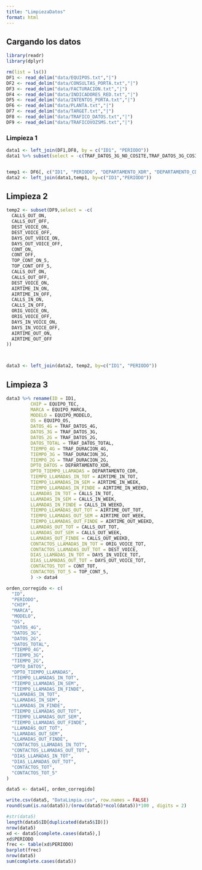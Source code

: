 ```yaml
---
title: "LimpiezaDatos"
format: html
---
```


## Cargando los datos

```r
library(readr)
library(dplyr)
```

```r
rm(list = ls())
DF1 <- read_delim("data/EQUIPOS.txt","|")
DF2 <- read_delim("data/CONSULTAS_PORTA.txt","|")
DF3 <- read_delim("data/FACTURACION.txt","|")
DF4 <- read_delim("data/INDICADORES_RED.txt","|")
DF5 <- read_delim("data/INTENTOS_PORTA.txt","|")
DF6 <- read_delim("data/PLANTA.txt","|")
DF7 <- read_delim("data/TARGET.txt","|")
DF8 <- read_delim("data/TRAFICO_DATOS.txt","|")
DF9 <- read_delim("data/TRAFICOVOZSMS.txt","|")
```

### Limpieza 1

```r
data1 <- left_join(DF1,DF8, by = c("ID1", "PERIODO"))
data1 %>% subset(select = -c(TRAF_DATOS_3G_NO_COSITE,TRAF_DATOS_3G_COSITE)) -> data1


temp1 <- DF6[, c("ID1", "PERIODO", "DEPARTAMENTO_XDR", "DEPARTAMENTO_CDR")]
data2 <- left_join(data1,temp1, by=c("ID1","PERIODO"))
```

## Limpieza 2

```r
temp2 <- subset(DF9,select = -c(
  CALLS_OUT_ON,
  CALLS_OUT_OFF,
  DEST_VOICE_ON,
  DEST_VOICE_OFF,
  DAYS_OUT_VOICE_ON,
  DAYS_OUT_VOICE_OFF,
  CONT_ON,
  CONT_OFF,
  TOP_CONT_ON_5,
  TOP_CONT_OFF_5,
  CALLS_OUT_ON,
  CALLS_OUT_OFF,
  DEST_VOICE_ON,
  AIRTIME_IN_ON,
  AIRTIME_IN_OFF,
  CALLS_IN_ON,
  CALLS_IN_OFF,
  ORIG_VOICE_ON,
  ORIG_VOICE_OFF,
  DAYS_IN_VOICE_ON,
  DAYS_IN_VOICE_OFF,
  AIRTIME_OUT_ON,
  AIRTIME_OUT_OFF
))



data3 <- left_join(data2, temp2, by=c("ID1", "PERIODO"))
```

## Limpieza 3

```r
data3 %>% rename(ID = ID1,
         CHIP = EQUIPO_TEC,
         MARCA = EQUIPO_MARCA,
         MODELO = EQUIPO_MODELO,
         OS = EQUIPO_OS,
         DATOS_4G = TRAF_DATOS_4G,
         DATOS_3G = TRAF_DATOS_3G,
         DATOS_2G = TRAF_DATOS_2G,
         DATOS_TOTAL = TRAF_DATOS_TOTAL,
         TIEMPO_4G = TRAF_DURACION_4G,
         TIEMPO_3G = TRAF_DURACION_3G,
         TIEMPO_2G = TRAF_DURACION_2G,
         DPTO_DATOS = DEPARTAMENTO_XDR,
         DPTO_TIEMPO_LLAMADAS = DEPARTAMENTO_CDR,
         TIEMPO_LLAMADAS_IN_TOT = AIRTIME_IN_TOT,
         TIEMPO_LLAMADAS_IN_SEM = AIRTIME_IN_WEEK,
         TIEMPO_LLAMADAS_IN_FINDE = AIRTIME_IN_WEEKD,
         LLAMADAS_IN_TOT = CALLS_IN_TOT,
         LLAMADAS_IN_SEM = CALLS_IN_WEEK,
         LLAMADAS_IN_FINDE = CALLS_IN_WEEKD,
         TIEMPO_LLAMADAS_OUT_TOT = AIRTIME_OUT_TOT,
         TIEMPO_LLAMADAS_OUT_SEM = AIRTIME_OUT_WEEK,
         TIEMPO_LLAMADAS_OUT_FINDE = AIRTIME_OUT_WEEKD,
         LLAMADAS_OUT_TOT = CALLS_OUT_TOT,
         LLAMADAS_OUT_SEM = CALLS_OUT_WEEK,
         LLAMADAS_OUT_FINDE = CALLS_OUT_WEEKD,
         CONTACTOS_LLAMADAS_IN_TOT = ORIG_VOICE_TOT,
         CONTACTOS_LLAMADAS_OUT_TOT = DEST_VOICE,
         DIAS_LLAMADAS_IN_TOT = DAYS_IN_VOICE_TOT,
         DIAS_LLAMADAS_OUT_TOT = DAYS_OUT_VOICE_TOT,
         CONTACTOS_TOT = CONT_TOT,
         CONTACTOS_TOT_5 = TOP_CONT_5,
         ) -> data4
```

```r
orden_corregido <- c(
  "ID",
  "PERIODO",
  "CHIP",
  "MARCA",
  "MODELO",
  "OS",
  "DATOS_4G",
  "DATOS_3G",
  "DATOS_2G",
  "DATOS_TOTAL",
  "TIEMPO_4G",
  "TIEMPO_3G",
  "TIEMPO_2G",
  "DPTO_DATOS",
  "DPTO_TIEMPO_LLAMADAS",
  "TIEMPO_LLAMADAS_IN_TOT",
  "TIEMPO_LLAMADAS_IN_SEM",
  "TIEMPO_LLAMADAS_IN_FINDE",
  "LLAMADAS_IN_TOT",
  "LLAMADAS_IN_SEM",
  "LLAMADAS_IN_FINDE",
  "TIEMPO_LLAMADAS_OUT_TOT",
  "TIEMPO_LLAMADAS_OUT_SEM",
  "TIEMPO_LLAMADAS_OUT_FINDE",
  "LLAMADAS_OUT_TOT",
  "LLAMADAS_OUT_SEM",
  "LLAMADAS_OUT_FINDE",
  "CONTACTOS_LLAMADAS_IN_TOT",
  "CONTACTOS_LLAMADAS_OUT_TOT",
  "DIAS_LLAMADAS_IN_TOT",
  "DIAS_LLAMADAS_OUT_TOT",
  "CONTACTOS_TOT",
  "CONTACTOS_TOT_5"
)

data5 <- data4[, orden_corregido]
```


```r
write.csv(data5, "DataLimpia.csv", row.names = FALSE)
round(sum(is.na(data5))/(nrow(data5)*ncol(data5))*100 , digits = 2)
```

```r
#str(data5)
length(data5$ID[duplicated(data5$ID)])
nrow(data5)
xd <- data5[complete.cases(data5),]
xd$PERIODO
frec <- table(xd$PERIODO)
barplot(frec)
nrow(data5)
sum(complete.cases(data5))
```

